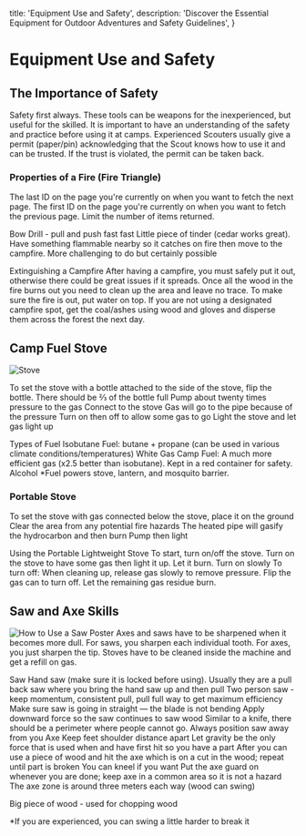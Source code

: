   title: 'Equipment Use and Safety',
  description:
    'Discover the Essential Equipment for Outdoor Adventures and Safety Guidelines',
}

# Equipment Use and Safety
## The Importance of Safety
Safety first always. These tools can be weapons for the inexperienced, but useful for the skilled. It is important to have an understanding of the safety and practice before using it at camps. Experienced Scouters usually give a permit (paper/pin) acknowledging that the Scout knows how to use it and can be trusted. If the trust is violated, the permit can be taken back.

### Properties of a Fire (Fire Triangle)
  <Properties>
    <Property name="heat" type="string">
      The last ID on the page you're currently on when you want to fetch the next page.
    </Property>
    <Property name="fuel" type="string">
      The first ID on the page you're currently on when you want to fetch the previous page.
    </Property>
    <Property name="oxygen" type="integer">
      Limit the number of items returned.
    </Property>
  </Properties>

Bow Drill - pull and push fast fast
Little piece of tinder (cedar works great). Have something flammable nearby so it catches on fire then move to the campfire. More challenging to do but certainly possible

Extinguishing a Campfire
After having a campfire, you must safely put it out, otherwise there could be great issues if it spreads. Once all the wood in the fire burns out you need to clean up the area and leave no trace. To make sure the fire is out, put water on top. If you are not using a designated campfire spot, get the coal/ashes using wood and gloves and disperse them across the forest the next day.

## Camp Fuel Stove
![Stove](https://www.switchbacktravel.com/sites/default/files/image_fields/Informational%20Articles/How%20to%20Choose%20a%20Camping%20Stove/How%20to%20choose%20camp%20stove%20%28number%20of%20burners%29.jpg)

To set the stove with a bottle attached to the side of the stove, flip the bottle. There should be ⅔ of the bottle full
Pump about twenty times pressure to the gas
Connect to the stove
Gas will go to the pipe because of the pressure
Turn on then off to allow some gas to go
Light the stove and let gas light up



Types of Fuel
Isobutane Fuel: butane + propane (can be used in various climate conditions/temperatures)
White Gas
Camp Fuel: A much more efficient gas (x2.5 better than isobutane). Kept in a red container for safety.
Alcohol
*Fuel powers stove, lantern, and mosquito barrier.

### Portable Stove
To set the stove with gas connected below the stove, place it on the ground
Clear the area from any potential fire hazards
The heated pipe will gasify the hydrocarbon and then burn
Pump then light

Using the Portable Lightweight Stove
To start, turn on/off the stove. Turn on the stove to have some gas then light it up. Let it burn. Turn on slowly
To turn off: When cleaning up, release gas slowly to remove pressure. Flip the gas can to turn off. Let the remaining gas residue burn.


## Saw and Axe Skills
![How to Use a Saw Poster](https://images.twinkl.co.uk/tw1n/image/private/t_630_eco/image_repo/a9/6d/t-tp-1269-how-to-use-a-saw-a4-display-poster-english_ver_2.jpg)
Axes and saws have to be sharpened when it becomes more dull. For saws, you sharpen each individual tooth. For axes, you just sharpen the tip. Stoves have to be cleaned inside the machine and get a refill on gas.

Saw
Hand saw (make sure it is locked before using). Usually they are a pull back saw where you bring the hand saw up and then pull
Two person saw - keep momentum, consistent pull, pull full way to get maximum efficiency
Make sure saw is going in straight — the blade is not bending
Apply downward force so the saw continues to saw wood
Similar to a knife, there should be a perimeter where people cannot go. Always position saw away from you
Axe
Keep feet shoulder distance apart
Let gravity be the only force that is used when  and have first hit so you have a part
After you can use a piece of wood and hit the axe which is on a cut in the wood; repeat until part is broken
You can kneel if you want
Put the axe guard on whenever you are done; keep axe in a common area so it is not a hazard
The axe zone is around three meters each way (wood can swing)

Big piece of wood - used for chopping wood 

*If you are experienced, you can swing a little harder to break it

